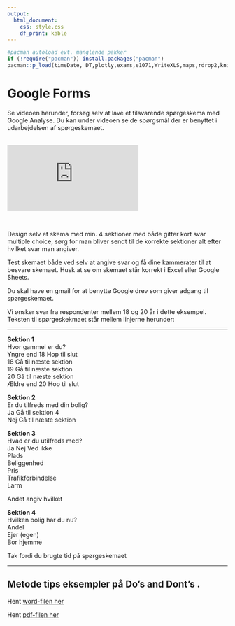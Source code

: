 ```yaml
---
output: 
  html_document: 
    css: style.css
    df_print: kable
---
```


```r
#pacman autoload evt. manglende pakker
if (!require("pacman")) install.packages("pacman")
pacman::p_load(timeDate, DT,plotly,exams,e1071,WriteXLS,maps,rdrop2,knitr,ggplot2,openxlsx,quantmod,dygraphs,highcharter) #load various packages

```

# Google Forms

Se videoen herunder, forsøg selv at lave et tilsvarende spørgeskema med Google Analyse. Du kan under videoen se de spørgsmål der er benyttet i udarbejdelsen af spørgeskemaet.

<br>
<div class='embed-container'><iframe src='https://player.vimeo.com/video/285654694' frameborder='0' webkitAllowFullScreen mozallowfullscreen allowFullScreen></iframe></div>
<br>
  

Design selv et skema med min. 4 sektioner med både gitter kort svar multiple choice, sørg for man bliver sendt til de korrekte sektioner alt efter hvilket svar man angiver.

Test skemaet både ved selv at angive svar og få dine kammerater til at besvare skemaet. Husk at se om skemaet står korrekt i Excel eller Google Sheets.  

Du skal have en gmail for at benytte Google drev som giver adgang til spørgeskemaet.  

Vi ønsker svar fra respondenter mellem 18 og 20 år i dette eksempel. Teksten til spørgeskekmaet står mellem linjerne herunder:

***

**Sektion 1**  
Hvor gammel er du?  
Yngre end 18 	Hop til slut  
18		Gå til næste sektion  
19		Gå til næste sektion  
20		Gå til næste sektion  
Ældre end 20 	Hop til slut  
  
**Sektion 2**    
Er du tilfreds med din bolig?  
Ja 	Gå til sektion 4  
Nej	Gå til næste sektion  

**Sektion 3**  
Hvad er du utilfreds med?  
		Ja	Nej	Ved ikke  
Plads  
Beliggenhed  
Pris  
Trafikforbindelse  
Larm  
  
Andet angiv hvilket  
  
**Sektion 4**  
Hvilken bolig har du nu?  
Andel  
Ejer (egen)  
Bor hjemme  

Tak fordi du brugte tid på spørgeskemaet  

***  






## Metode tips eksempler på Do's and Dont's .

Hent [word-filen her](./filer/metodetips.docx)   

Hent [pdf-filen her](./filer/metodetips.pdf)   

<!-- Hent <a href="https://excel1.tepedu.dk/filer/metodetips.pdf" target="_blank">pdf-filen her</a>   -->

